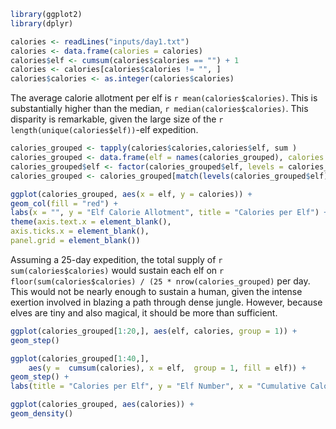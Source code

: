 



```r
library(ggplot2)
library(dplyr)

calories <- readLines("inputs/day1.txt")
calories <- data.frame(calories = calories)
calories$elf <- cumsum(calories$calories == "") + 1
calories <- calories[calories$calories != "", ]
calories$calories <- as.integer(calories$calories)
```
The average calorie allotment per elf is `r mean(calories$calories)`. This is
substantially higher than the median, `r median(calories$calories)`. This disparity is remarkable, given the large size of the `r length(unique(calories$elf))`-elf expedition.

```r
calories_grouped <- tapply(calories$calories,calories$elf, sum )
calories_grouped <- data.frame(elf = names(calories_grouped), calories = calories_grouped)
calories_grouped$elf <- factor(calories_grouped$elf, levels = calories_grouped$elf[order(calories_grouped$calories, decreasing = TRUE )])
calories_grouped <- calories_grouped[match(levels(calories_grouped$elf), calories_grouped$elf),]

ggplot(calories_grouped, aes(x = elf, y = calories)) +
geom_col(fill = "red") +
labs(x = "", y = "Elf Calorie Allotment", title = "Calories per Elf") +
theme(axis.text.x = element_blank(),
axis.ticks.x = element_blank(),
panel.grid = element_blank())
```

Assuming a 25-day expedition, the total
supply of `r sum(calories$calories)` would
sustain each elf on `r floor(sum(calories$calories) / (25 * nrow(calories_grouped)` per day. This would not be nearly enough to sustain a human, given the intense
exertion involved in blazing a path through
dense jungle. However, because elves are tiny and also magical, it should be more
than sufficient.

```r
ggplot(calories_grouped[1:20,], aes(elf, calories, group = 1)) +
geom_step()
```

```r
ggplot(calories_grouped[1:40,],
    aes(y =  cumsum(calories), x = elf,  group = 1, fill = elf)) +
geom_step() +
labs(title = "Calories per Elf", y = "Elf Number", x = "Cumulative Calories Allotted")
```

```r
ggplot(calories_grouped, aes(calories)) +
geom_density()
```
